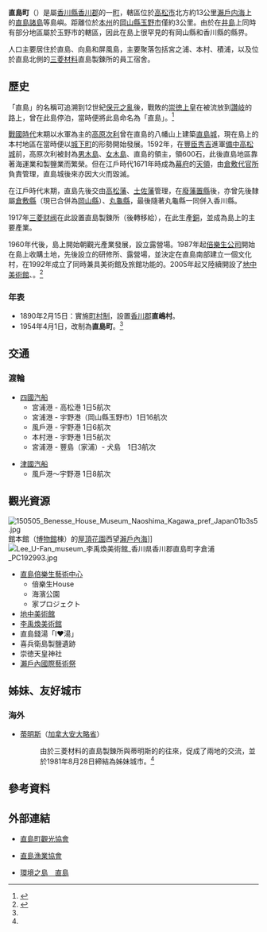 {{日本町村
| 自治體名=直島
| 町村=町
| 圖像=[[File:150505_Benesse_House_Park_Naoshima_Kagawa_pref_Japan01n.jpg|240px]]
| 圖像說明=[[倍樂生之家美術館|倍樂生之家美術館]]
| 町村章=[[File:Naoshima_Kagawa_chapter.JPG|100px]]
| 日文原名=直島町
| 平假名=なおしまちょう
| 羅馬字拼音=Naoshima-chō
| 都道府縣=香川縣
| 支廳=
| 郡=香川郡
| 編號=37364-8
| 面積=14.22
| 邊界未定=
| 人口=3,230
| 統計時間=2012年10月1日
| 自治體=[[高松市|高松市]]、[[土庄町|土庄町]]<br />'''[[岡山縣|岡山縣]]'''：[[玉野市|玉野市]]
| 樹={{Tsl|ja|クロマツ|黑松 (植物)|黑松}}
| 花=[[山杜鵑|山杜鵑]]
| 鳥=
| 其他象徵物=
| 其他象徵=
| 首長=濱田孝夫
| 卸任日期=2015年4月
| 議員數=10
| 郵遞區號=761-3110
| 所在地=香川郡直島町1122番地1
| 電話號碼=87-892-2222
| 外部連結=http://www.town.naoshima.kagawa.jp/
| 經度=
| 緯度=
| 地圖=[[File:Naoshima_in_Kagawa_Prefecture_Ja.svg|250px]]
| 註記=人口：[http://www.pref.kagawa.jp/toukei/Population.htm 香川縣官方網頁]
}}
'''直島町'''（{{jpn|j=直島町|hg=なおしまちょう|rm=Naoshima chō|f=y}}）是屬[[香川縣|香川縣]][[香川郡|香川郡]]的一[[町|町]]，轄區位於[[高松市|高松市]]北方約13公里[[瀨戶内海|瀨戶内海]]上的[[直島諸島|直島諸島]]等島嶼。距離位於[[本州|本州]]的[[岡山縣|岡山縣]][[玉野市|玉野市]]僅約3公里。由於在[[井島|井島]]上同時有部分地區屬於玉野市的轄區，因此在島上很罕見的有岡山縣和香川縣的縣界。

人口主要居住於直島、向島和屏風島，主要聚落包括宮之浦、本村、積浦，以及位於直島北側的[[三菱材料|三菱材料]]直島製鍊所的員工宿舍。

==歷史==
「直島」的名稱可追溯到12世紀[[保元之亂|保元之亂]]後，戰敗的[[崇徳上皇|崇徳上皇]]在被流放到[[讚岐|讚岐]]的路上，曾在此島停泊，當時便將此島命名為「直島」。<ref name="about">{{cite web| title=直島町について| url=http://www.town.naoshima.lg.jp/about/| publisher=直島町公所| accessdate=2012-10-30| language=ja| deadurl=yes| archiveurl=https://web.archive.org/web/20120515163750/http://www.town.naoshima.lg.jp/about/| archivedate=2012-05-15}}</ref> 

[[戰國時代_(日本)|戰國時代]]末期以水軍為主的[[高原次利|高原次利]]曾在直島的八幡山上建築[[直島城|直島城]]，現在島上的本村地區在當時便以[[城下町|城下町]]的形勢開始發展。1592年，在[[豐臣秀吉|豐臣秀吉]]進軍[[備中高松城|備中高松城]]前，高原次利被封為[[男木島|男木島]]、[[女木島|女木島]]、直島的領主，領600石，此後直島地區靠著海運業和製鹽業而繁榮。但在江戶時代1671年時成為[[幕府|幕府]]的[[天領|天領]]，由[[倉敷代官所|倉敷代官所]]負責管理，直島城後來亦因大火而毀滅。

在江戶時代末期，直島先後交由[[高松藩|高松藩]]、[[土佐藩|土佐藩]]管理，在[[廢藩置縣|廢藩置縣]]後，亦曾先後隸屬[[倉敷縣|倉敷縣]]（現已合併為[[岡山縣|岡山縣]]）、[[丸龜縣|丸龜縣]]，最後隨著丸龜縣一同併入香川縣。

1917年[[三菱财阀|三菱财阀]]在此設置直島製鍊所（後轉移給{{tsl|ja|三菱マテリアル|三菱材料}}），在此生產[[銅|銅]]，並成為島上的主要產業。

1960年代後，島上開始朝觀光產業發展，設立露營場。1987年起[[倍樂生|倍樂生公司]]開始在島上收購土地，先後設立的研修所、露營場，並決定在直島南部建立一個文化村，在1992年成立了同時兼具美術館及旅館功能的{{tsl|ja|ベネッセアートサイト直島|直島倍樂生藝術中心}}。2005年起又陸續開設了[[地中美術館|地中美術館]]、{{tsl|ja|李禹煥美術館}}。<ref>{{Cite journal| journal=天下雜誌| url=http://www.cw.com.tw/article/article.action?id=5076979| title=直島　藝術逐夢瀨戶內海| issue=600| date=2016-06-21| author=周慧菁| accessdate=2017-04-28| archive-date=2017-04-29| archive-url=https://web.archive.org/web/20170429001010/http://www.cw.com.tw/article/article.action?id=5076979| dead-url=no}}</ref>

===年表===
* 1890年2月15日：實施[[町村制|町村制]]，設置[[香川郡|香川郡]]'''直嶋村'''。
* 1954年4月1日，改制為'''直島町'''。<ref name="about"/>

==交通==
===渡輪===
* [[四國汽船|四國汽船]]
** 宮浦港 - 高松港 1日5航次
** 宮浦港 - 宇野港（岡山縣玉野市）1日16航次
** 風戶港 - 宇野港 1日6航次
** 本村港 - 宇野港 1日5航次
** 宮浦港 - 豐島（家浦）- 犬島　1日3航次

* [[津國汽船|津國汽船]]
** 風戶港〜宇野港 1日8航次

==觀光資源==
[[File:150505_Benesse_House_Museum_Naoshima_Kagawa_pref_Japan01b3s5.jpg|thumb]]館本館（[[博物館|博物館]]棟）的[[屋頂花園|屋頂花園]]西望[[瀨戶內海|瀨戶內海]]]]
[[File:Lee_U-Fan_museum_李禹煥美術館_香川県香川郡直島町字倉浦_PC192993.jpg|thumb]]


* [[直島倍樂生藝術中心|直島倍樂生藝術中心]]
** 倍樂生House
** 海濱公園
** 家プロジェクト
* [[地中美術館|地中美術館]]
* [[李禹煥美術館|李禹煥美術館]]
* 直島錢湯「I♥湯」
* 喜兵衛島製鹽遺跡
* 崇徳天皇神社
* [[瀨戶內國際藝術祭|瀨戶內國際藝術祭]]

==姊妹、友好城市==
===海外===
* {{flagicon|Canada}} [[蒂明斯|蒂明斯]]（[[加拿大|加拿大]][[安大略省|安大略省]]）
*: 由於三菱材料的直島製鍊所與蒂明斯的{{tsl|en|Kidd Mine|基德礦場}}的往來，促成了兩地的交流，並於1981年8月28日締結為姊妹城市。<ref name="about"/>

==參考資料==
{{reflist}}

==外部連結==
{{commonscat|Naoshima, Kagawa}}
* {{Ja}} [http://www.naoshima.net/ 直島町觀光協會] {{Wayback|url=http://www.naoshima.net/ |date=20210314125310 }}
* {{Ja}} [http://www.jf-net.ne.jp/kanaosima/ 直島漁業協會] {{Wayback|url=http://www.jf-net.ne.jp/kanaosima/ |date=20140719024334 }}
* {{Ja}} [http://www.pref.kagawa.jp/haitai/ecoisland2/index.htm 環境之島　直島] {{Wayback|url=http://www.pref.kagawa.jp/haitai/ecoisland2/index.htm |date=20160602085059 }}

{{香川縣}}{{Authority control}}